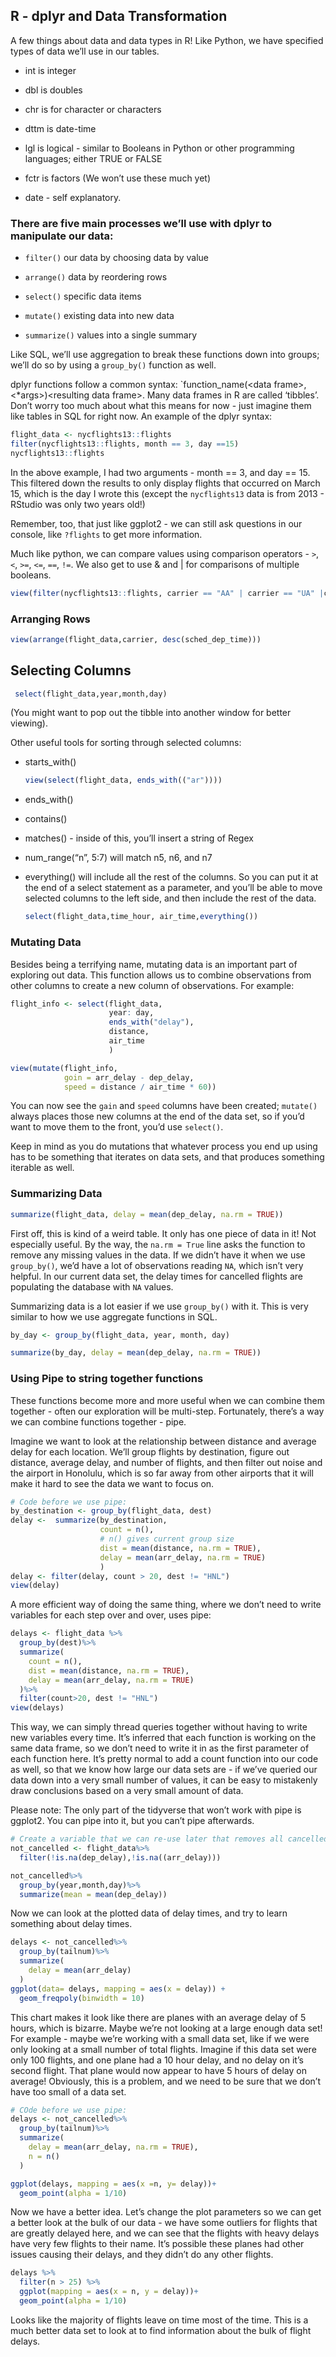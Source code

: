 ## R - dplyr and Data Transformation

A few things about data and data types in R! Like Python, we have specified types of data we'll use in our tables.

-   int is integer

-   dbl is doubles

-   chr is for character or characters

-   dttm is date-time

-   lgl is logical - similar to Booleans in Python or other programming languages; either TRUE or FALSE

-   fctr is factors (We won't use these much yet)

-   date - self explanatory.

### There are five main processes we'll use with dplyr to manipulate our data:

-   `filter()` our data by choosing data by value

-   `arrange()` data by reordering rows

-   `select()` specific data items

-   `mutate()` existing data into new data

-   `summarize()` values into a single summary

Like SQL, we'll use aggregation to break these functions down into groups; we'll do so by using a `group_by()` function as well.

dplyr functions follow a common syntax: \`function_name(\<data frame\>, \<\*args\>)\<resulting data frame\>. Many data frames in R are called 'tibbles'. Don't worry too much about what this means for now - just imagine them like tables in SQL for right now. An example of the dplyr syntax:

```{r}
flight_data <- nycflights13::flights
filter(nycflights13::flights, month == 3, day ==15)
nycflights13::flights  
```

In the above example, I had two arguments - month == 3, and day == 15. This filtered down the results to only display flights that occurred on March 15, which is the day I wrote this (except the `nycflights13` data is from 2013 - RStudio was only two years old!)

Remember, too, that just like ggplot2 - we can still ask questions in our console, like `?flights` to get more information.

Much like python, we can compare values using comparison operators - `>`, `<`, `>=`, `<=`, `==`, `!=`. We also get to use & and \| for comparisons of multiple booleans.

```{r}
view(filter(nycflights13::flights, carrier == "AA" | carrier == "UA" |carrier == "DL"))

```

### Arranging Rows

```{r}
view(arrange(flight_data,carrier, desc(sched_dep_time)))
```

## Selecting Columns

```{r}
 select(flight_data,year,month,day)
```

(You might want to pop out the tibble into another window for better viewing).

Other useful tools for sorting through selected columns:

-   starts_with()

    ```{r}
    view(select(flight_data, ends_with(("ar"))))
    ```

-   ends_with()

-   contains()

-   matches() - inside of this, you'll insert a string of Regex

-   num_range("n", 5:7) will match n5, n6, and n7

-   everything() will include all the rest of the columns. So you can put it at the end of a select statement as a parameter, and you'll be able to move selected columns to the left side, and then include the rest of the data.

    ```{r}
    select(flight_data,time_hour, air_time,everything())
    ```

### Mutating Data

Besides being a terrifying name, mutating data is an important part of exploring out data. This function allows us to combine observations from other columns to create a new column of observations. For example:

```{r}
flight_info <- select(flight_data,
                      year: day,
                      ends_with("delay"),
                      distance,
                      air_time
                      )

view(mutate(flight_info,
            goin = arr_delay - dep_delay,
            speed = distance / air_time * 60))
```

You can now see the `gain` and `speed` columns have been created; `mutate()` always places those new columns at the end of the data set, so if you'd want to move them to the front, you'd use `select()`.

Keep in mind as you do mutations that whatever process you end up using has to be something that iterates on data sets, and that produces something iterable as well.

### Summarizing Data

```{r}
summarize(flight_data, delay = mean(dep_delay, na.rm = TRUE))
```

First off, this is kind of a weird table. It only has one piece of data in it! Not especially useful. By the way, the `na.rm = True` line asks the function to remove any missing values in the data. If we didn't have it when we use `group_by()`, we'd have a lot of observations reading `NA`, which isn't very helpful. In our current data set, the delay times for cancelled flights are populating the database with `NA` values.

Summarizing data is a lot easier if we use `group_by()` with it. This is very similar to how we use aggregate functions in SQL.

```{r}
by_day <- group_by(flight_data, year, month, day)

summarize(by_day, delay = mean(dep_delay, na.rm = TRUE))
```

### Using Pipe to string together functions

These functions become more and more useful when we can combine them together - often our exploration will be multi-step. Fortunately, there's a way we can combine functions together - pipe.

Imagine we want to look at the relationship between distance and average delay for each location. We'll group flights by destination, figure out distance, average delay, and number of flights, and then filter out noise and the airport in Honolulu, which is so far away from other airports that it will make it hard to see the data we want to focus on.

```{r}
# Code before we use pipe:
by_destination <- group_by(flight_data, dest)
delay <-  summarize(by_destination,
                    count = n(),
                    # n() gives current group size
                    dist = mean(distance, na.rm = TRUE),
                    delay = mean(arr_delay, na.rm = TRUE)
                    )
delay <- filter(delay, count > 20, dest != "HNL")
view(delay)
```

A more efficient way of doing the same thing, where we don't need to write variables for each step over and over, uses pipe:

```{r}
delays <- flight_data %>%
  group_by(dest)%>%
  summarize(
    count = n(),
    dist = mean(distance, na.rm = TRUE),
    delay = mean(arr_delay, na.rm = TRUE)
  )%>%
  filter(count>20, dest != "HNL")
view(delays)
```

This way, we can simply thread queries together without having to write new variables every time. It's inferred that each function is working on the same data frame, so we don't need to write it in as the first parameter of each function here. It's pretty normal to add a count function into our code as well, so that we know how large our data sets are - if we've queried our data down into a very small number of values, it can be easy to mistakenly draw conclusions based on a very small amount of data.

Please note: The only part of the tidyverse that won't work with pipe is ggplot2. You can pipe into it, but you can't pipe afterwards.

```{r}
# Create a variable that we can re-use later that removes all cancelled flights
not_cancelled <- flight_data%>%
  filter(!is.na(dep_delay),!is.na((arr_delay)))

not_cancelled%>%
  group_by(year,month,day)%>%
  summarize(mean = mean(dep_delay))
```

Now we can look at the plotted data of delay times, and try to learn something about delay times.

```{r}
delays <- not_cancelled%>%
  group_by(tailnum)%>%
  summarize(
    delay = mean(arr_delay)
  )
ggplot(data= delays, mapping = aes(x = delay)) +
  geom_freqpoly(binwidth = 10)
```

This chart makes it look like there are planes with an average delay of 5 hours, which is bizarre. Maybe we're not looking at a large enough data set! For example - maybe we're working with a small data set, like if we were only looking at a small number of total flights. Imagine if this data set were only 100 flights, and one plane had a 10 hour delay, and no delay on it's second flight. That plane would now appear to have 5 hours of delay on average! Obviously, this is a problem, and we need to be sure that we don't have too small of a data set.

```{r}
# COde before we use pipe:
delays <- not_cancelled%>%
  group_by(tailnum)%>%
  summarize(
    delay = mean(arr_delay, na.rm = TRUE),
    n = n()
  )

ggplot(delays, mapping = aes(x =n, y= delay))+
  geom_point(alpha = 1/10)

```

Now we have a better idea. Let's change the plot parameters so we can get a better look at the bulk of our data - we have some outliers for flights that are greatly delayed here, and we can see that the flights with heavy delays have very few flights to their name. It's possible these planes had other issues causing their delays, and they didn't do any other flights.

```{r}
delays %>%
  filter(n > 25) %>%
  ggplot(mapping = aes(x = n, y = delay))+
  geom_point(alpha = 1/10)
```

Looks like the majority of flights leave on time most of the time. This is a much better data set to look at to find information about the bulk of flight delays.
